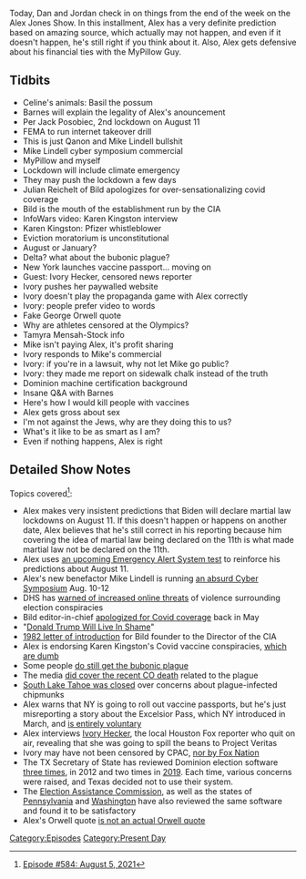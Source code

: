 {{Episode
    | title           = August 5, 2021
    | caption         = [https://knowledgefight.libsyn.com/584-august-5-2021 Listen to this episode on Libsyn]
    | episodeNumber   = 584
    | length          = 01:24:14
    | airDate         = August 9, 2021
    | coverageDate    = August 5, 2021
    | episodeType     = [[:Category:Present Day|Present Day]]
    | appearance      = [[Robert Barnes]], [[Jack Posobiec]], [[Mike Lindell]], [[Julian Reichelt]], [[Karen Kingston]], [[Ivory Hecker]]
    | oocDrop         = The human implementation of Christianity has been deeply flawed *Moonlight Sonata*; I'm heterosexual and I like my wife but...
    | previousEpisode = [[583: August 1, 2021]]
    | nextEpisode     = [[585: August 8, 2021]]
}}

{{Stub}}

Today, Dan and Jordan check in on things from the end of the week on the Alex Jones Show.  In this installment, Alex has a very definite prediction based on amazing source, which actually may not happen, and even if it doesn't happen, he's still right if you think about it.  Also, Alex gets defensive about his financial ties with the MyPillow Guy.

==Tidbits==

*Celine's animals: Basil the possum
*Barnes will explain the legality of Alex's anouncement
*Per Jack Posobiec, 2nd lockdown on August 11
*FEMA to run internet takeover drill
*This is just Qanon and Mike Lindell bullshit
*Mike Lindell cyber symposium commercial
*MyPillow and myself
*Lockdown will include climate emergency
*They may push the lockdown a few days
*Julian Reichelt of Bild apologizes for over-sensationalizing covid coverage
*Bild is the mouth of the establishment run by the CIA
*InfoWars video: Karen Kingston interview
*Karen Kingston: Pfizer whistleblower
*Eviction moratorium is unconstitutional
*August or January?
*Delta? what about the bubonic plague?
*New York launches vaccine passport... moving on
*Guest: Ivory Hecker, censored news reporter
*Ivory pushes her paywalled website
*Ivory doesn't play the propaganda game with Alex correctly
*Ivory: people prefer video to words
*Fake George Orwell quote
*Why are athletes censored at the Olympics?
*Tamyra Mensah-Stock info
*Mike isn't paying Alex, it's profit sharing
*Ivory responds to Mike's commercial
*Ivory: if you're in a lawsuit, why not let Mike go public?
*Ivory: they made me report on sidewalk chalk instead of the truth
*Dominion machine certification background
*Insane Q&A with Barnes
*Here's how I would kill people with vaccines
*Alex gets gross about sex
*I'm not against the Jews, why are they doing this to us?
*What's it like to be as smart as I am?
*Even if nothing happens, Alex is right

==Detailed Show Notes==

Topics covered<ref>[https://knowledgefight.com/research/2021/8/8/episode-584-august-5-2021 Episode #584: August 5, 2021]</ref>:

*Alex makes very insistent predictions that Biden will declare martial law lockdowns on August 11. If this doesn't happen or happens on another date, Alex believes that he's still correct in his reporting because him covering the idea of martial law being declared on the 11th is what made martial law not be declared on the 11th.
*Alex uses [https://www.fema.gov/press-release/20210611/fema-and-fcc-plan-nationwide-emergency-alert-test-aug-11-test-messages-will an upcoming Emergency Alert System test] to reinforce his predictions about August 11.
*Alex's new benefactor Mike Lindell is running [https://www.dakotanewsnow.com/2021/07/23/mike-lindell-says-his-sioux-falls-cyber-symposium-will-prove-election-fraud-experts-have-doubts/ an absurd Cyber Symposium] Aug. 10-12
*DHS has [https://www.cnn.com/2021/08/06/politics/homeland-security-warning-political-conspiracy-threat-violence/index.html warned of increased online threats] of violence surrounding election conspiracies
*Bild editor-in-chief [https://de.rt.com/inland/121789-bild-chef-entschuldigt-sich-fur/ apologized for Covid coverage] back in May
*"[https://www.bild.de/politik/kolumnen/kolumne/kommentar-von-bild-chef-julian-reichelt-donald-trump-wird-in-schande-leben-74784700.bild.html Donald Trump Will Live In Shame]"
*[https://www.cia.gov/readingroom/docs/CIA-RDP83M00914R002800050073-1.pdf 1982 letter of introduction] for Bild founder to the Director of the CIA
*Alex is endorsing Karen Kingston's Covid vaccine conspiracies, [https://www.snopes.com/fact-check/graphene-oxide-mrna-vaccines/ which are dumb]
*Some people [https://www.cdc.gov/plague/maps/index.html do still get the bubonic plague]
*The media [https://www.cnn.com/2021/07/24/us/colorado-plague-10-year-old-death/index.html did cover the recent CO death] related to the plague
*[https://www.theguardian.com/environment/2021/aug/03/lake-tahoe-chipmunks-bubonic-plague South Lake Tahoe was closed] over concerns about plague-infected chipmunks
*Alex warns that NY is going to roll out vaccine passports, but he's just misreporting a story about the Excelsior Pass, which NY introduced in March, and [https://www.governor.ny.gov/news/governor-cuomo-announces-launch-excelsior-pass-help-fast-track-reopening-businesses-and is entirely voluntary]
*Alex interviews [https://www.thedailybeast.com/local-fox-reporter-ivory-hecker-suspended-for-live-on-air-project-veritas-stunt Ivory Hecker], the local Houston Fox reporter who quit on air, revealing that she was going to spill the beans to Project Veritas
*Ivory may have not been censored by CPAC, [https://www.thedailybeast.com/cpac-attendees-turn-on-conference-sponsorfox-news nor by Fox Nation]
*The TX Secretary of State has reviewed Dominion election software [https://www.sos.texas.gov/elections/laws/dominion.shtml three times], in 2012 and two times in [https://www.sos.texas.gov/elections/forms/sysexam/oct2019-watson.pdf 2019]. Each time, various concerns were raised, and Texas decided not to use their system.
*The [https://www.eac.gov/voting-equipment/democracy-suite-55-modification Election Assistance Commission], as well as the states of [https://www.votespa.com/About-Elections/Pages/Dominion-Democracy-Suite-55A.aspx Pennsylvania] and [https://www.sos.wa.gov/_assets/elections/research/democracy-suite-5.5-report.pdf Washington] have also reviewed the same software and found it to be satisfactory
*Alex's Orwell quote [https://quoteinvestigator.com/2013/02/24/truth-revolutionary/ is not an actual Orwell quote]

[[Category:Episodes]]
[[Category:Present Day]]
